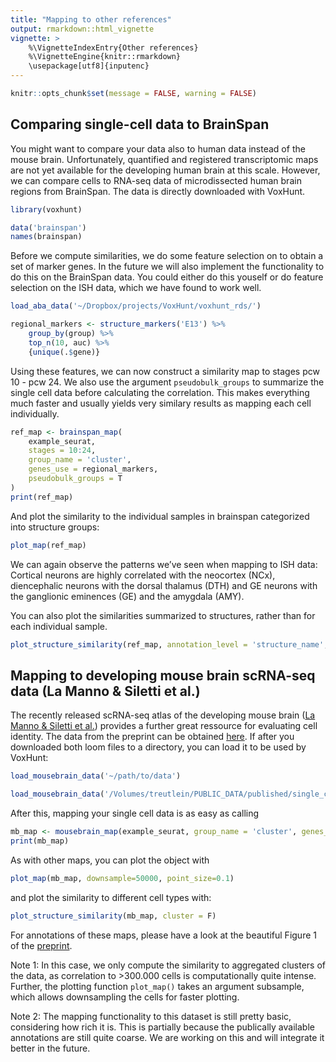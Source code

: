 ```yaml
---
title: "Mapping to other references"
output: rmarkdown::html_vignette
vignette: >
    %\VignetteIndexEntry{Other references}
    %\VignetteEngine{knitr::rmarkdown}
    \usepackage[utf8]{inputenc}
---
```



```r
knitr::opts_chunk$set(message = FALSE, warning = FALSE)
```

## Comparing single-cell data to BrainSpan

You might want to compare your data also to human data instead of the mouse brain. Unfortunately, quantified and registered transcriptomic maps are not yet available for the developing human brain at this scale. However, we can compare cells to RNA-seq data of microdissected human brain regions from BrainSpan. The data is directly downloaded with VoxHunt.

```r
library(voxhunt)
```
```r
data('brainspan')
names(brainspan)
```

Before we compute similarities, we do some feature selection on to obtain a set of marker genes. In the future we will also implement the functionality to do this on the BrainSpan data. You could either do this youself or do feature selection on the ISH data, which we have found to work well.

```r
load_aba_data('~/Dropbox/projects/VoxHunt/voxhunt_rds/')
```

```r
regional_markers <- structure_markers('E13') %>%
    group_by(group) %>%
    top_n(10, auc) %>% 
    {unique(.$gene)}
```

Using these features, we can now construct a similarity map to stages pcw 10 - pcw 24. We also use the argument `pseudobulk_groups` to summarize the single cell data before calculating the correlation. This makes everything much faster and usually yields very similary results as mapping each cell individually.

```r
ref_map <- brainspan_map(
    example_seurat,
    stages = 10:24,
    group_name = 'cluster',
    genes_use = regional_markers,
    pseudobulk_groups = T
)
print(ref_map)
```

And plot the similarity to the individual samples in brainspan categorized into structure groups:

```r
plot_map(ref_map)
```

We can again observe the patterns we've seen when mapping to ISH data: Cortical neurons are highly correlated with the neocortex (NCx), diencephalic neurons with the dorsal thalamus (DTH) and GE neurons with the ganglionic eminences (GE) and the amygdala (AMY). 

You can also plot the similarities summarized to structures, rather than for each individual sample.

```r
plot_structure_similarity(ref_map, annotation_level = 'structure_name', scale = F)
```



## Mapping to developing mouse brain scRNA-seq data (La Manno & Siletti et al.)

The recently released scRNA-seq atlas of the developing mouse brain ([La Manno & Siletti et al.](https://www.biorxiv.org/content/10.1101/2020.07.02.184051v1)) provides a further great ressource for evaluating cell identity. The data from the preprint can be obtained [here](http://mousebrain.org/downloads.html). If after you downloaded both loom files to a directory, you can load it to be used by VoxHunt:

```r
load_mousebrain_data('~/path/to/data')
```
```r
load_mousebrain_data('/Volumes/treutlein/PUBLIC_DATA/published/single_cell/2020_linnarson_dev_mouse_brain')
```

After this, mapping your single cell data is as easy as calling

```r
mb_map <- mousebrain_map(example_seurat, group_name = 'cluster', genes_use = regional_markers)
print(mb_map)
```

As with other maps, you can plot the object with

```r
plot_map(mb_map, downsample=50000, point_size=0.1)
```

and plot the similarity to different cell types with:

```r
plot_structure_similarity(mb_map, cluster = F)
```

For annotations of these maps, please have a look at the beautiful Figure 1 of the [preprint](https://www.biorxiv.org/content/10.1101/2020.07.02.184051v1).

Note 1: In this case, we only compute the similarity to aggregated clusters of the data, as correlation to >300.000 cells is computationally quite intense. Further, the plotting function `plot_map()` takes an argument subsample, which allows downsampling the cells for faster plotting.

Note 2: The mapping functionality to this dataset is still pretty basic, considering how rich it is. This is partially because the publically available annotations are still quite coarse. We are working on this and will integrate it better in the future.
